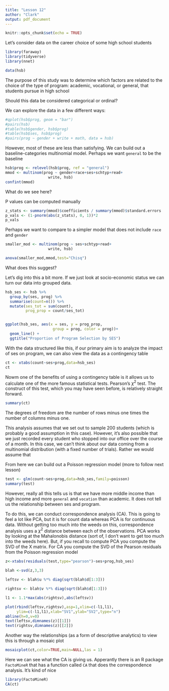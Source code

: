 ```yaml
---
title: "Lesson 12"
author: "Clark"
output: pdf_document
---
```


```r
knitr::opts_chunk$set(echo = TRUE)
```

Let's consider data on the career choice of some high school students

```r
library(faraway)
library(tidyverse)
library(nnet)

data(hsb)

```

The purpose of this study was to determine which factors are related to the choice of the type of program: academic, vocational, or general, that students pursue in high school

Should this data be considered categorical or ordinal?

\vspace{.5in}

We can explore the data in a few different ways:

```r
#qplot(hsb$prog, geom = "bar")
#pairs(hsb)
#table(hsb$gender, hsb$prog)
#table(hsb$ses, hsb$prog)
#pairs(prog ~ gender + write + math, data = hsb)

```

However, most of these are less than satisfying. We can build out a baseline-categories multinomial model. Perhaps we want `general` to be the baseline

```r
hsb$prog <- relevel(hsb$prog, ref = "general")
mmod <- multinom(prog ~ gender+race+ses+schtyp+read+
                   write, hsb)
confint(mmod)
```

What do we see here?

\vspace{1.in}

P values can be computed manually

```r

z_stats <- summary(mmod)$coefficients / summary(mmod)$standard.errors
p_vals <- (1-pnorm(abs(z_stats), 0, 1))*2
p_vals

```

Perhaps we want to compare to a simpler model that does not include `race` and `gender`

```r
smaller_mod <- multinom(prog ~ ses+schtyp+read+
                   write, hsb)

anova(smaller_mod,mmod,test="Chisq")

```

What does this suggest?

\vspace{1.in}

Let's dig into this a bit more. If we just look at socio-economic status we can turn our data into grouped data.

```r
hsb_ses <- hsb %>%
  group_by(ses, prog) %>%
  summarise(count=n()) %>%
  mutate(ses_tot = sum(count), 
         prog_prop = count/ses_tot)


ggplot(hsb_ses, aes(x = ses, y = prog_prop,
                     group = prog, color = prog))+
  geom_line() +
  ggtitle("Proportion of Program Selection by SES")
```

With the data structured like this, if our primary aim is to analyze the impact of ses on program, we can also view the data as a contingency table

```r
ct <- xtabs(count~ses+prog,data=hsb_ses)
ct

```

Nowm one of the benefits of using a contingency table is it allows us to calculate one of the more famous statistical tests. Pearson's $\chi^2$ test. The construct of this test, which you may have seen before, is relatively straight forward.


\vspace{1.5in}

```r
summary(ct)
```

The degrees of freedom are the number of rows minus one times the number of columns minus one.

This analysis assumes that we set out to sample 200 students (which is probably a good assumption in this case). However, it's also possible that we just recorded every student who stopped into our office over the course of a month. In this case, we can't think about our data coming from a multinomial distribution (with a fixed number of trials). Rather we would assume that


\vspace{1.in}

From here we can build out a Poisson regression model (more to follow next lesson)


\vspace{1.in}

```r
test <- glm(count~ses+prog,data=hsb_ses,family=poisson)
summary(test)

```

However, really all this tells us is that we have more middle income than high income and more `general` and `vocation` than academic. It does not tell us the relationship between ses and program. 

To do this, we can conduct correspondence analysis (CA). This is going to feel a lot like PCA, but it is for count data whereas PCA is for continuous data. Without getting too much into the weeds on this, correspondence analysis uses a $\chi^2$ distance between each of the observations. PCA works by looking at the Mahalonobis distance (sort of, I don't want to get too much into the weeds here). But, if you recall to compute PCA you compute the SVD of the X matrix. For CA you compute the SVD of the Pearson residuals from the Poisson regression model


```r



z<-xtabs(residuals(test,type="pearson")~ses+prog,hsb_ses)

blah <-svd(z,3,3)

leftsv <- blah$u %*% diag(sqrt(blah$d[1:3]))

rightsv <- blah$v %*% diag(sqrt(blah$d[1:3]))

l1 <- 1.1*max(abs(rightsv),abs(leftsv))

plot(rbind(leftsv,rightsv),asp=1,xlim=c(-l1,l1),
     ylim=c(-l1,l1),xlab="SV1",ylab="SV2",type="n")
abline(h=0,v=0)
text(leftsv,dimnames(z)[[1]])
text(rightsv,dimnames(z)[[2]])

```

Another way the relationships (as a form of descriptive analytics) to view this is through a mosaic plot

```r
mosaicplot(ct,color=TRUE,main=NULL,las = 1)
```

Here we can see what the CA is giving us. Apperantly there is an R package `FactoMineR` that has a function called `CA` that does the correspondence analysis. It's kind of nice

```r
library(FactoMineR)
CA(ct)

```


